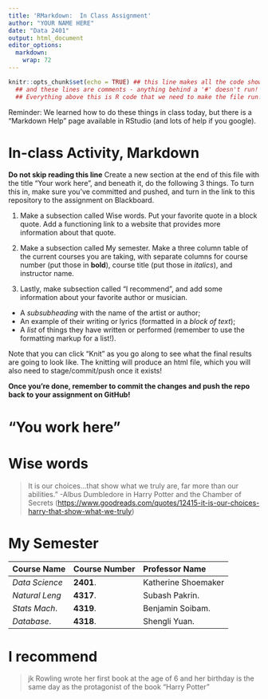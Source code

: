```yaml
---
title: 'RMarkdown:  In Class Assignment'
author: "YOUR NAME HERE"
date: "Data 2401"
output: html_document
editor_options: 
  markdown: 
    wrap: 72
---
```


```r
knitr::opts_chunk$set(echo = TRUE) ## this line makes all the code show! 
  ## and these lines are comments - anything behind a '#' doesn't run!
  ## Everything above this is R code that we need to make the file run! We'll discuss it next class.
```

Reminder: We learned how to do these things in class today, but there is
a "Markdown Help" page available in RStudio (and lots of help if you
google).

# In-class Activity, Markdown

**Do not skip reading this line** Create a new section at the end of
this file with the title "Your work here", and beneath it, do the
following 3 things. To turn this in, make sure you've committed and
pushed, and turn in the link to this repository to the assignment on
Blackboard.

1.  Make a subsection called Wise words. Put your favorite quote in a
    block quote. Add a functioning link to a website that provides more
    information about that quote.

2.  Make a subsection called My semester. Make a three column table of
    the current courses you are taking, with separate columns for course
    number (put those in **bold**), course title (put those in
    *italics*), and instructor name.

3.  Lastly, make subsection called "I recommend", and add some
    information about your favorite author or musician.

-   A *subsubheading* with the name of the artist or author;\
-   An example of their writing or lyrics (formatted in a *block of
    text*);\
-   A *list* of things they have written or performed (remember to use
    the formatting markup for a list!).

Note that you can click "Knit" as you go along to see what the final
results are going to look like. The knitting will produce an html file,
which you will also need to stage/commit/push once it exists!

**Once you're done, remember to commit the changes and push the repo
back to your assignment on GitHub!**

# "You work here"

# Wise words

> It is our choices...that show what we truly are, far more than our
> abilities." -Albus Dumbledore in Harry Potter and the Chamber of
> Secrets
> (<https://www.goodreads.com/quotes/12415-it-is-our-choices-harry-that-show-what-we-truly>)

# My Semester

| Course Name    | Course Number | Professor Name      |
|:---------------|:--------------|:--------------------|
| *Data Science* | **2401**.     | Katherine Shoemaker |
| *Natural Leng* | **4317**.     | Subash Pakrin.      |
| *Stats Mach*.  | **4319**.     | Benjamin Soibam.    |
| *Database*.    | **4318**.     | Shengli Yuan.       |

# I recommend

> jk Rowling wrote her first book at the age of 6 and her birthday is
> the same day as the protagonist of the book "Harry Potter"
